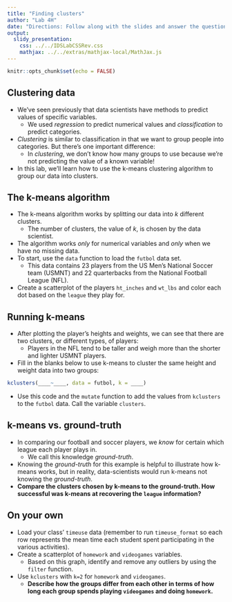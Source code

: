 ```yaml
---
title: "Finding clusters"
author: "Lab 4H"
date: "Directions: Follow along with the slides and answer the questions in **red** font in your journal."
output: 
  slidy_presentation: 
    css: ../../IDSLabCSSRev.css
    mathjax: ../../extras/mathjax-local/MathJax.js
---
```


```r
knitr::opts_chunk$set(echo = FALSE)
```

## Clustering data

- We've seen previously that data scientists have methods to predict values of specific variables.
    - We used _regression_ to predict numerical values and _classification_ to predict categories.
- _Clustering_ is similar to classification in that we want to group people into categories. But there's one important difference:
    - In _clustering_, we don't know how many groups to use because we're not predicting the value of a known variable!
- In this lab, we'll learn how to use the k-means clustering algorithm to group our data into clusters.


## The k-means algorithm

- The k-means algorithm works by splitting our data into _k_ different clusters.
    - The number of clusters, the value of _k_, is chosen by the data scientist.
- The algorithm works _only_ for numerical variables and _only_ when we have no missing data.
- To start, use the `data` function to load the `futbol` data set.
    - This data contains 23 players from the US Men's National Soccer team (USMNT) and 22 quarterbacks from the National Football League (NFL).
- Create a scatterplot of the players `ht_inches` and `wt_lbs` and color each dot based on the `league` they play for.


## Running k-means

- After plotting the player's heights and weights, we can see that there are two clusters, or different types, of players:
    - Players in the NFL tend to be taller and weigh more than the shorter and lighter USMNT players.
- Fill in the blanks below to use k-means to cluster the same height and weight data into two groups:

```r
kclusters(____~____, data = futbol, k = ____)
```

- Use this code and the `mutate` function to add the values from `kclusters` to the `futbol` data. Call the variable `clusters`.


## k-means vs. ground-truth

- In comparing our football and soccer players, we _know_ for certain which league each player plays in.
    - We call this knowledge _ground-truth_.
- Knowing the _ground-truth_ for this example is helpful to illustrate how k-means works, but in reality, data-scientists would run k-means not knowing the _ground-truth_.
- **Compare the clusters chosen by k-means to the ground-truth. How successful was k-means at recovering the `league` information?**


## On your own

- Load your class' `timeuse` data (remember to run `timeuse_format` so each row represents the mean time each student spent participating in the various activities).
- Create a scatterplot of `homework` and `videogames` variables.
    - Based on this graph, identify and remove any outliers by using the `filter` function.
- Use `kclusters` with `k=2` for `homework` and `videogames`. 
    - **Describe how the groups differ from each other in terms of how long each group spends playing `videogames` and doing `homework`.**
